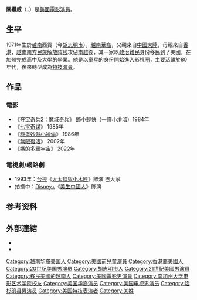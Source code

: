 {{noteTA
|G1=Show
|G2=Movie
|1=zh-cn:夺宝奇兵2：魔域奇兵; zh-hk:奪寶奇兵之魔域奇兵; zh-tw:魔宮傳奇;
|2=zh-cn:夺宝奇兵2：魔域奇兵; zh-hk:奪寶奇兵之魔域奇兵; zh-tw:魔宮傳奇;
}}
{{Unreferenced|time=2022-01-09T04:46:09+00:00}}
{{Infobox entertainer
| name = 關繼威<br />Jonathan Ke Quan
| type = 男演员
| image = Ke Huy Quan 01.jpg
| caption = 2019年
| birthdate = {{birth date and age|1971|8|20}}
| birthname = Ke Huy Quan
| birthplace = {{flagicon|South Vietnam}} [[越南|越南]][[胡志明市|西貢]]
| nationality = {{USA}}
| yearsactive = 1980年代至今
| nickmame = 
}}

'''關繼威'''（{{lang-en|Jonathan Ke Quan}}，{{bd|1971年|8月20日|||}}）是[[美國|美國]][[電影|電影]][[演員|演員]]。

==生平==
1971年生於[[越南|越南]]西貢（今[[胡志明市|胡志明市]]），[[越南華裔|越南華裔]]，父親來自[[中國大陸|中國大陸]]，母親來自[[香港|香港]]，[[越南南方民族解放阵线|越南南方民族解放阵线]]攻佔[[越南共和國|南越]]後，其一家以[[政治難民|政治難民]]身份移民到了美國，在[[加州|加州]]完成高中及大學的學業。他是以[[童星|童星]]的身份開始進入影視圈，主要活躍於80年代，後來轉型成為[[特技演員|特技演員]]。

== 作品 ==
=== 電影 ===
* 《[[夺宝奇兵2：魔域奇兵|夺宝奇兵2：魔域奇兵]]》 飾小輕快（一譯小滑溜）1984年
* 《[[七宝奇谋|七宝奇谋]]》 1985年
* 《[[糊塗妙賊小神偷|糊塗妙賊小神偷]]》 1986年
* 《[[無限復活|無限復活]]》 2002年 
* 《[[媽的多重宇宙|媽的多重宇宙]]》 2022年

=== 電視劇/網路劇 ===
*1993年：[[台視|台視]]《[[大太監與小木匠|大太監與小木匠]]》飾演 巴大家 
*拍攝中：[[Disney+|Disney+]]《[[美生中國人|美生中國人]]》飾演

== 参考资料 ==
{{reflist|35em}}

== 外部連結 ==
* {{Imdb name|id=nm0702841}}
* {{instagram|kehuyquan}}

{{Authority control}}
{{DEFAULTSORT:G}}
[[Category:越南华裔美国人|Category:越南华裔美国人]]
[[Category:美國前兒童演員|Category:美國前兒童演員]]
[[Category:香港裔美國人|Category:香港裔美國人]]
[[Category:20世纪美国男演员|Category:20世纪美国男演员]]
[[Category:胡志明市人|Category:胡志明市人]]
[[Category:21世紀美國男演員|Category:21世紀美國男演員]]
[[Category:移民美國的越南人|Category:移民美國的越南人]]
[[Category:美國電影男演員|Category:美國電影男演員]]
[[Category:南加州大学电影艺术学院校友|Category:南加州大学电影艺术学院校友]]
[[Category:美国华裔演员|Category:美国华裔演员]]
[[Category:美国电视男演员|Category:美国电视男演员]]
[[Category:洛杉矶县男演员|Category:洛杉矶县男演员]]
[[Category:美国特技表演者|Category:美国特技表演者]]
[[Category:关姓|Category:关姓]]